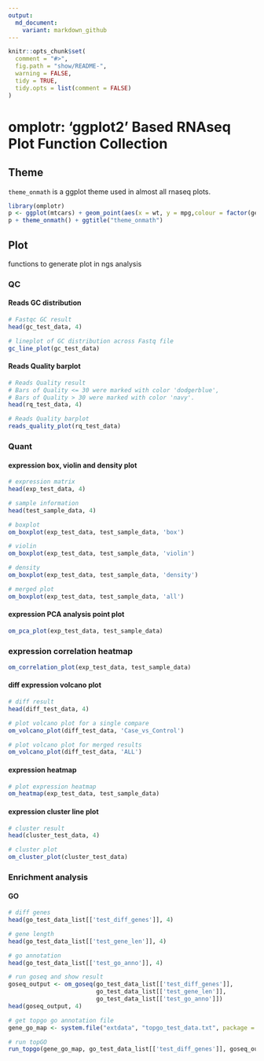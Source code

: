 ```yaml
---
output:
  md_document:
    variant: markdown_github
---
```


<!-- README.md is generated from README.Rmd. Please edit that file -->

```r
knitr::opts_chunk$set(
  comment = "#>",
  fig.path = "show/README-",
  warning = FALSE,
  tidy = TRUE, 
  tidy.opts = list(comment = FALSE)
)
```


# omplotr: 'ggplot2' Based RNAseq Plot Function Collection

## Theme

`theme_onmath` is a ggplot theme used in almost all rnaseq plots.


```r
library(omplotr)
p <- ggplot(mtcars) + geom_point(aes(x = wt, y = mpg,colour = factor(gear)))
p + theme_onmath() + ggtitle("theme_onmath")
```

## Plot

functions to generate plot in ngs analysis

### QC

#### Reads GC distribution

```r
# Fastqc GC result
head(gc_test_data, 4)

# lineplot of GC distribution across Fastq file
gc_line_plot(gc_test_data)
```

#### Reads Quality barplot

```r
# Reads Quality result
# Bars of Quality <= 30 were marked with color 'dodgerblue', 
# Bars of Quality > 30 were marked with color 'navy'.
head(rq_test_data, 4)

# Reads Quality barplot
reads_quality_plot(rq_test_data)
```

### Quant

#### expression box, violin and density plot

```r
# expression matrix
head(exp_test_data, 4)

# sample information
head(test_sample_data, 4)

# boxplot
om_boxplot(exp_test_data, test_sample_data, 'box')

# violin
om_boxplot(exp_test_data, test_sample_data, 'violin')

# density
om_boxplot(exp_test_data, test_sample_data, 'density')
```

```r
# merged plot
om_boxplot(exp_test_data, test_sample_data, 'all')
```


#### expression PCA analysis point plot
```r
om_pca_plot(exp_test_data, test_sample_data)
```

### expression correlation heatmap
```r
om_correlation_plot(exp_test_data, test_sample_data)
```

#### diff expression volcano plot
```r
# diff result
head(diff_test_data, 4)

# plot volcano plot for a single compare
om_volcano_plot(diff_test_data, 'Case_vs_Control')

# plot volcano plot for merged results
om_volcano_plot(diff_test_data, 'ALL')
```

#### expression heatmap

```r
# plot expression heatmap
om_heatmap(exp_test_data, test_sample_data)
```

#### expression cluster line plot
```r
# cluster result
head(cluster_test_data, 4)

# cluster plot
om_cluster_plot(cluster_test_data)
```

### Enrichment analysis

#### GO

```r
# diff genes
head(go_test_data_list[['test_diff_genes']], 4)

# gene length
head(go_test_data_list[['test_gene_len']], 4)

# go annotation
head(go_test_data_list[['test_go_anno']], 4)

# run goseq and show result
goseq_output <- om_goseq(go_test_data_list[['test_diff_genes']], 
                         go_test_data_list[['test_gene_len']], 
                         go_test_data_list[['test_go_anno']])
head(goseq_output, 4)

# get topgo go annotation file
gene_go_map <- system.file("extdata", "topgo_test_data.txt", package = "omplotr")

# run topGO
run_topgo(gene_go_map, go_test_data_list[['test_diff_genes']], goseq_output)
```
